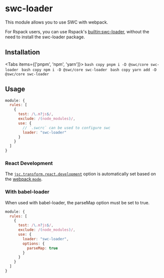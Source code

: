 
# swc-loader

This module allows you to use SWC with webpack.

For Rspack users, you can use Rspack's [builtin:swc-loader](https://rspack.dev/guide/features/builtin-swc-loader), without the need to install the swc-loader package.

## Installation

<Tabs items={['pnpm', 'npm', 'yarn']}>
  <Tab>
    ```bash copy
    pnpm i -D @swc/core swc-loader
    ```
  </Tab>
  <Tab>
    ```bash copy
    npm i -D @swc/core swc-loader
    ```
  </Tab>
  <Tab>
    ```bash copy
    yarn add -D @swc/core swc-loader
    ```
  </Tab>
</Tabs>

## Usage

```js filename="webpack.config.js" copy
module: {
  rules: [
    {
      test: /\.m?js$/,
      exclude: /(node_modules)/,
      use: {
        // `.swcrc` can be used to configure swc
        loader: "swc-loader"
      }
    }
  ]
}
```

### React Development

The [`jsc.transform.react.development`](/docs/configuration/compilation#jsctransformreactdevelopment) option is automatically set based on the [webpack `mode`](https://webpack.js.org/configuration/mode/).

### With babel-loader

When used with babel-loader, the parseMap option must be set to true.

```js filename="webpack.config.js" copy
module: {
  rules: [
    {
      test: /\.m?js$/,
      exclude: /(node_modules)/,
      use: {
        loader: "swc-loader",
        options: {
          parseMap: true
        }
      }
    }
  ]
}
```
